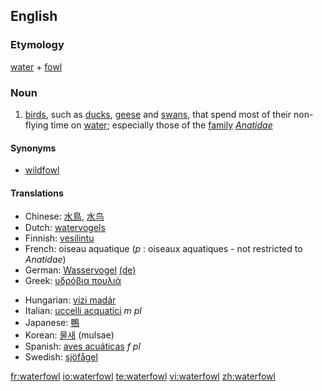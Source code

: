 ==English==

===Etymology===
[[water]] + [[fowl]]

===Noun===
{{wikipedia}}
{{en-noun|waterfowl}}

# [[bird]]s, such as [[duck]]s, [[geese]] and [[swan]]s, that spend most of their non-flying time on [[water]]; especially those of the [[family]] ''[[Anatidae]]''

====Synonyms====
* [[wildfowl]]

====Translations====
{{top}}
* Chinese: [[水鳥]], [[水鸟]]
* Dutch: [[watervogels]]
* Finnish: [[vesilintu]]
* French: oiseau aquatique {{m}} (''p'' : oiseaux aquatiques - not restricted to ''Anatidae'')
* German: [[Wasservogel]] {{m}} [[:de:Wasservogel|(de)]]
* Greek: [[υδρόβια πουλιά]] {{p}}
{{mid}}
* Hungarian: [[vízi madár]]
* Italian: [[uccelli acquatici]] ''m pl''
* Japanese: [[鴨]]
* Korean: [[물새]] (mulsae)
* Spanish: [[aves acuáticas]] ''f pl''
* Swedish: [[sjöfågel]] {{c}}
{{bottom}}

[[fr:waterfowl]]
[[io:waterfowl]]
[[te:waterfowl]]
[[vi:waterfowl]]
[[zh:waterfowl]]